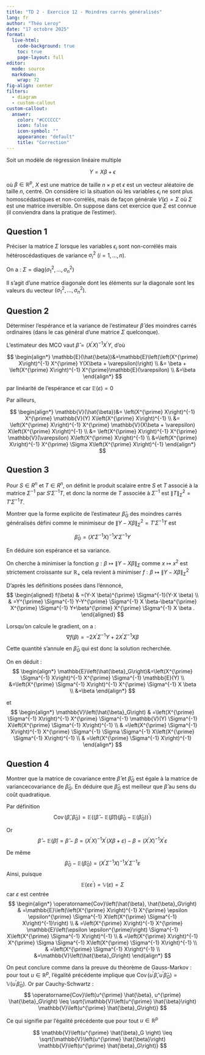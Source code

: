 ```yaml
---
title: "TD 2 - Exercice 12 - Moindres carrés généralisés"
lang: fr
author: "Théo Leroy"
date: "17 octobre 2025"
format:
  live-html:
    code-background: true
    toc: true
    page-layout: full
editor: 
  mode: source
  markdown: 
    wrap: 72
fig-align: center
filters: 
  - diagram
  - custom-callout
custom-callout:    
  answer:
    color: "#CCCCCC"
    icon: false
    icon-symbol: ""
    appearance: "default"
    title: "Correction"
---
```


Soit un modèle de régression linéaire multiple

$$
Y=X\beta+\epsilon
$$

où  $\beta \in \mathbb{R}^p$, $X$ est une matrice de taille $n \times p$ et $\epsilon$ est un vecteur aléatoire de taille $n$,
centré. On considère ici la situation où les variables $\epsilon_i$ ne sont plus homoscédastiques et
non-corrélés, mais de façon générale $V(\epsilon) = \Sigma$ où $\Sigma$ est une matrice inversible. On suppose
dans cet exercice que $\Sigma$ est connue (il conviendra dans la pratique de l’estimer).

## Question 1
Préciser la matrice $\Sigma$ lorsque les variables $\epsilon_i$ sont non-corrélés mais hétéroscédastiques
de variance $\sigma_i^2$ $(i = 1, \dots, n)$.


::: {.content-hidden when-format="html"}
::: answer
On a :
$\Sigma = \textrm{diag}\left(\sigma_{1}^{2}, \ldots, \sigma_{n}^{2}\right)$

Il s’agit d’une matrice diagonale dont les éléments sur la diagonale
sont les valeurs du vecteur
$\left(\sigma_{1}^{2}, \ldots, \sigma_{n}^{2}\right)$.

:::
:::

## Question 2

Déterminer l’espérance et la variance de l’estimateur $\hat{\beta}$ des moindres carrés ordinaires
(dans le cas général d’une matrice $\Sigma$ quelconque).


::: {.content-hidden when-format="html"}
::: answer

L'estimateur des MCO vaut
$\hat{\beta}=\left(X^{\prime} X\right)^{-1} X^{\prime} Y$, d'où

$$
\begin{align*}
\mathbb{E}(\hat{\beta})&=\mathbb{E}\left(\left(X^{\prime} X\right)^{-1} X^{\prime} Y(X\beta + \varepsilon)\right) \\
&= \beta + \left(X^{\prime} X\right)^{-1} X^{\prime}\mathbb{E}(\varepsilon) \\
&=\beta
\end{align*}
$$

par linéarité de l'espérance et car $\mathbb{E}(\varepsilon)=0$

Par ailleurs,

$$
\begin{align*}
\mathbb{V}(\hat{\beta})&=
\left(X^{\prime} X\right)^{-1} X^{\prime} \mathbb{V}(Y) X\left(X^{\prime} X\right)^{-1} \\
&= \left(X^{\prime} X\right)^{-1} X^{\prime} \mathbb{V}(X\beta + \varepsilon) X\left(X^{\prime} X\right)^{-1} \\
&= \left(X^{\prime} X\right)^{-1} X^{\prime} \mathbb{V}(\varepsilon) X\left(X^{\prime} X\right)^{-1} \\
&=\left(X^{\prime} X\right)^{-1} X^{\prime} \Sigma X\left(X^{\prime} X\right)^{-1}
\end{align*}
$$

:::
:::

## Question 3


Pour $S \in R^n$ et $T \in R^n$, on définit le produit scalaire entre $S$ et $T$ associé à la
matrice $\Sigma^{-1}$ par $S'\Sigma^{-1}T$, et donc la norme de $T$ associée à $\Sigma^{-1}$ est $\left\| T\right\|^2_{\Sigma}=T'\Sigma^{-1}T$.


Montrer que la forme explicite de l’estimateur $\hat{\beta}_G$ des moindres carrés généralisés
défini comme le minimiseur de $\left\| Y-X\beta\right\|^2_{\Sigma}=T'\Sigma^{-1}T$ est


$$
\hat{\beta}_G = (X'\Sigma^{-1}X)^{-1}X'\Sigma^{-1}Y
$$

En déduire son espérance et sa variance.


::: {.content-hidden when-format="html"}
::: answer

On cherche à minimiser la fonction
$g: \beta \mapsto \left\|Y-X\beta \right\|_{\Sigma}$ comme
$x \mapsto x^2$ est strictement croissante sur $\mathbb{R_+}$ cela
revient à minimiser
$f: \beta \mapsto \left\|Y-X\beta \right\|_{\Sigma}^2$

D'après les définitions posées dans l'énnoncé, $$
\begin{aligned}
f(\beta) & =(Y-X \beta)^{\prime} \Sigma^{-1}(Y-X \beta) \\
& =Y^{\prime} \Sigma^{-1} Y-Y^{\prime} \Sigma^{-1} X \beta-\beta^{\prime} X^{\prime} \Sigma^{-1} Y+\beta^{\prime} X^{\prime} \Sigma^{-1} X \beta .
\end{aligned}
$$

Lorsqu'on calcule le gradient, on a :
$$ \nabla f(\beta)=-2 X^{\prime} \Sigma^{-1} Y+2 X^{\prime} \Sigma^{-1} X \beta$$

Cette quantité s'annule en $\hat{\beta}_G$ qui est donc la solution
recherchée.

On en déduit : $$
\begin{align*}
\mathbb{E}\left(\hat{\beta}_G\right)&=\left(X^{\prime} \Sigma^{-1} X\right)^{-1} X^{\prime} \Sigma^{-1} \mathbb{E}(Y) \\
&=\left(X^{\prime} \Sigma^{-1} X\right)^{-1} X^{\prime} \Sigma^{-1} X \beta \\
&=\beta
\end{align*}
$$

et $$
\begin{align*}
\mathbb{V}\left(\hat{\beta}_G\right) & =\left(X^{\prime} \Sigma^{-1} X\right)^{-1} X^{\prime} \Sigma^{-1} \mathbb{V}(Y) \Sigma^{-1} X\left(X^{\prime} \Sigma^{-1} X\right)^{-1} \\
& =\left(X^{\prime} \Sigma^{-1} X\right)^{-1} X^{\prime} \Sigma^{-1} \Sigma \Sigma^{-1} X\left(X^{\prime} \Sigma^{-1} X\right)^{-1} \\
& =\left(X^{\prime} \Sigma^{-1} X\right)^{-1} 
\end{align*}
$$

:::
:::

## Question 4

Montrer que la matrice de covariance entre $\hat{\beta}$ et $\hat{\beta}_G$ est égale à la matrice de variancecovariance
de $\hat{\beta}_G$. En déduire que $\hat{\beta}_G$ est meilleur que $\hat{\beta}$ au sens du coût quadratique.

::: {.content-hidden when-format="html"}
::: answer

Par définition
$$\operatorname{Cov}\left(\hat{\beta}, \hat{\beta}_G\right)=\mathbb{E}\left((\hat{\beta}-\mathbb{E}(\hat{\beta}))\left(\hat{\beta}_G-\mathbb{E}\left(\hat{\beta}_G\right)\right)^{\prime}\right)$$

Or
$$\hat{\beta}-\mathbb{E}(\hat{\beta})=\hat{\beta}-\beta=\left(X^{\prime} X\right)^{-1} X^{\prime}(X\beta+\varepsilon)-\beta=\left(X^{\prime} X\right)^{-1} X^{\prime} \varepsilon$$

De même
$$\hat{\beta}_G-\mathbb{E}\left(\hat{\beta}_G\right)=\left(X^{\prime} \Sigma^{-1} X\right)^{-1} X^{\prime} \Sigma^{-1} \varepsilon$$
Ainsi, puisque
$$\mathbb{E}\left(\varepsilon \varepsilon^{\prime}\right)=\mathbb{V}(\varepsilon)=\Sigma
$$ car $\varepsilon$ est centrée $$
\begin{align*}
\operatorname{Cov}\left(\hat{\beta}, \hat{\beta}_G\right) & =\mathbb{E}\left(\left(X^{\prime} X\right)^{-1} X^{\prime} \epsilon \epsilon^{\prime} \Sigma^{-1} X\left(X^{\prime} \Sigma^{-1} X\right)^{-1}\right) \\
& =\left(X^{\prime} X\right)^{-1} X^{\prime} \mathbb{E}\left(\epsilon \epsilon^{\prime}\right) \Sigma^{-1} X\left(X^{\prime} \Sigma^{-1} X\right)^{-1} \\
& =\left(X^{\prime} X\right)^{-1} X^{\prime} \Sigma \Sigma^{-1} X\left(X^{\prime} \Sigma^{-1} X\right)^{-1} \\
& =\left(X^{\prime} \Sigma^{-1} X\right)^{-1} \\
&=\mathbb{V}\left(\hat{\beta}_G\right) 
\end{align*}
$$

On peut conclure comme dans la preuve du théorème de Gauss-Markov : pour
tout $u \in \mathbb{R}^p$, l'égalité précédente implique que
$\operatorname{Cov}\left(u^{\prime} \hat{\beta}, u^{\prime} \hat{\beta}_G\right)=\mathbb{V}\left(u^{\prime} \hat{\beta}_G\right)$.
Or par Cauchy-Schwartz : $$
\operatorname{Cov}\left(u^{\prime} \hat{\beta}, u^{\prime} \hat{\beta}_G\right) \leq \sqrt{\mathbb{V}\left(u^{\prime} \hat{\beta}\right) \mathbb{V}\left(u^{\prime} \hat{\beta}_G\right)}
$$

Ce qui signifie par l’égalité précédente que pour tout
$u \in \mathbb{R}^p$

$$
\mathbb{V}\left(u^{\prime} \hat{\beta}_G \right) \leq \sqrt{\mathbb{V}\left(u^{\prime} \hat{\beta}\right) \mathbb{V}\left(u^{\prime} \hat{\beta}_G\right)}
$$
:::
:::